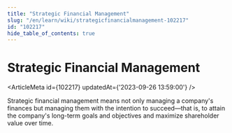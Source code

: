 ```yaml
---
title: "Strategic Financial Management"
slug: "/en/learn/wiki/strategicfinancialmanagement-102217"
id: "102217"
hide_table_of_contents: true
---
```



# Strategic Financial Management

<ArticleMeta id={102217} updatedAt={'2023-09-26 13:59:00'} />
<div className='border-solid border-b border-t-0 my-4 border-[var(--ifm-color-gray-300)]' />

Strategic financial management means not only managing a company's finances but managing them with the intention to succeed—that is, to attain the company's long-term goals and objectives and maximize shareholder value over time.
